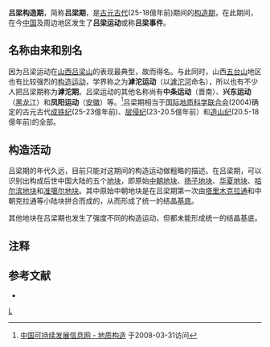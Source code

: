 {{中国构造期}}
'''吕梁构造期'''，简称'''吕梁期'''，是[[古元古代|古元古代]](25-18億年前)期间的[[构造期|构造期]]，在此期间，在今[[中国|中国]]及周边地区发生了'''吕梁运动'''或称'''吕梁事件'''。

==名称由来和别名==

因为吕梁运动在[[山西|山西]][[吕梁山脉|吕梁山]]的表现最典型，故而得名。与此同时，山西[[五台山|五台山]]地区也有比较强烈的[[构造运动|构造运动]]，学界称之为'''滹沱运动'''（以[[滹沱河|滹沱河]]命名），所以也有不少人把吕梁期称为'''滹沱期'''。吕梁运动的其他名称尚有'''中条运动'''（晋南）、'''兴东运动'''（[[黑龙江省|黑龙江]]）和'''凤阳运动'''（[[安徽|安徽]]）等。<ref>[http://www.sdinfo.net.cn/geomap/dizhigz.htm 中国可持续发展信息网 - 地质构造] {{Webarchive|url=https://archive.is/20020722024716/http://www.sdinfo.net.cn/geomap/dizhigz.htm |date=2002-07-22 }}于2008-03-31访问</ref>吕梁期相当于[[国际地质科学联合会|国际地质科学联合会]](2004)确定的古元古代[[成铁纪|成铁纪]](25-23億年前)、[[层侵纪|层侵纪]](23-20.5億年前）和[[造山纪|造山纪]](20.5-18億年前)的全部。

==构造活动==

吕梁期的年代久远，目前只能对这期间的构造运动做粗略的描述。在吕梁期，可以识别出构成后世中国大陆的五个[[地块|地块]]，即原始[[中朝板块|中朝地块]]、[[扬子板块|扬子地块]]、[[华夏板块|华夏地块]]、[[哈尔滨地块|哈尔滨地块]]和[[准噶尔地块|准噶尔地块]]。其中原始中朝地块是在吕梁期第一次由[[塔里木板块|塔里木克拉通]]和中朝克拉通等小陆块拼合而成的，从而形成了统一的结晶[[基底_(地质学)|基底]]。

其他地块在吕梁期也发生了强度不同的构造运动，但都未能形成统一的结晶基底。

==注释==

{{reflist|2}}

==参考文献==

*{{cite book
  | author = 万天丰
  | title = 《中国大地构造学纲要》
  | publisher = 地质出版社
  | pages = 38-45
  | isbn = 7-116-03991-0
|date=2004年6月}}

[[category:构造期|L]]